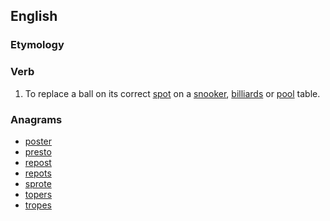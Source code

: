 ==English==

===Etymology===
{{prefix|re|spot}}

===Verb===
{{en-verb|respots|respotting|respotted}}

# {{context|sports|billiards|snooker|pool}} To replace a ball on its correct [[spot]] on a [[snooker]], [[billiards]] or [[pool]] table.

===Anagrams===
* [[poster#English|poster]]
* [[presto#English|presto]]
* [[repost#English|repost]]
* [[repots#English|repots]]
* [[sprote#English|sprote]]
* [[topers#English|topers]]
* [[tropes#English|tropes]]